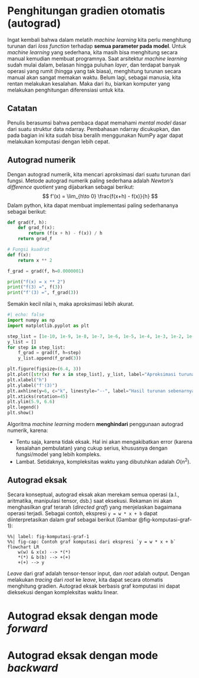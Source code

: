 # Penghitungan gradien otomatis (autograd)

Ingat kembali bahwa dalam melatih _machine learning_ kita perlu menghitung turunan dari _loss function_ terhadap **semua parameter pada model**.
Untuk _machine learning_ yang sederhana, kita masih bisa menghitung secara manual kemudian membuat programnya.
Saat arsitektur _machine learning_ sudah mulai dalam, belasan hingga puluhan _layer_, dan terdapat banyak operasi yang rumit (hingga yang tak biasa), menghitung turunan secara manual akan sangat memakan waktu.
Belum lagi, sebagai manusia, kita rentan melakukan kesalahan.
Maka dari itu, biarkan komputer yang melakukan penghitungan diferensiasi untuk kita.

:::{.callout-note}
## Catatan
Penulis berasumsi bahwa pembaca dapat memahami _mental model_ dasar dari suatu struktur data ndarray.
Pembahasan ndarray dicukupkan, dan pada bagian ini kita sudah bisa beralih menggunakan NumPy agar dapat melakukan komputasi dengan lebih cepat.
:::

## Autograd numerik
Dengan autograd numerik, kita mencari aproksimasi dari suatu turunan dari fungsi.
Metode autograd numerik paling sederhana adalah _Newton's difference quotient_ yang dijabarkan sebagai berikut:
$$
f'(x) = \lim_{h\to 0} \frac{f(x+h) - f(x)}{h}
$$
Dalam python, kita dapat membuat implementasi paling sederhananya sebagai berikut:
```python
def grad(f, h):
    def grad_f(x):
        return (f(x + h) - f(x)) / h
    return grad_f

# Fungsi kuadrat
def f(x):
    return x ** 2

f_grad = grad(f, h=0.0000001)

print("f(x) = x ** 2")
print("f(3) =", f(3))
print("f'(3) =", f_grad(3))
```
Semakin kecil nilai `h`, maka aproksimasi lebih akurat.
```python
#| echo: false
import numpy as np
import matplotlib.pyplot as plt

step_list = [1e-10, 1e-9, 1e-8, 1e-7, 1e-6, 1e-5, 1e-4, 1e-3, 1e-2, 1e-1, .5][::-1]
y_list = []
for step in step_list:
    f_grad = grad(f, h=step)
    y_list.append(f_grad(3))

plt.figure(figsize=(6.4, 3))
plt.plot([str(x) for x in step_list], y_list, label="Aproksimasi turunan")
plt.xlabel("h")
plt.ylabel("f'(3)")
plt.axhline(y=6, c="k", linestyle="--", label="Hasil turunan sebenarnya")
plt.xticks(rotation=45)
plt.ylim(5.9, 6.6)
plt.legend()
plt.show()
``` 

Algoritma _machine learning_ modern **menghindari** penggunaan autograd numerik, karena:

- Tentu saja, karena tidak eksak. Hal ini akan mengakibatkan error (karena kesalahan pembulatan) yang cukup serius, khususnya dengan fungsi/model yang lebih kompleks.
- Lambat. Setidaknya, kompleksitas waktu yang dibutuhkan adalah $O(n^2)$.

## Autograd eksak
Secara konseptual, autograd eksak akan merekam semua operasi (a.l., aritmatika, manipulasi tensor, dsb.) saat eksekusi.
Rekaman ini akan menghasilkan graf terarah (_directed graf_) yang menjelaskan bagaimana operasi terjadi.
Sebagai contoh, ekspresi `y = w * x + b` dapat diinterpretasikan dalam graf sebagai berikut (Gambar @fig-komputasi-graf-1):
```mermaid
%%| label: fig-komputasi-graf-1
%%| fig-cap: Contoh graf komputasi dari ekspresi `y = w * x + b`
flowchart LR
    w(w) & x(x) --> *(*)
    *(*) & b(b) --> +(+)
    +(+) --> y
```
_Leave_ dari graf adalah tensor-tensor input, dan _root_ adalah output.
Dengan melakukan _tracing_ dari _root_ ke _leave_, kita dapat secara otomatis menghitung gradien.
Autograd eksak berbasis graf komputasi ini dapat dieksekusi dengan kompleksitas waktu linear.

# Autograd eksak dengan mode _forward_
# Autograd eksak dengan mode _backward_